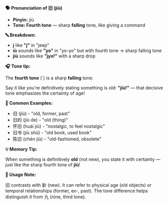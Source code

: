 **🗣️ Pronunciation of 旧 (jiù)**

- **Pinyin:** jiù
- **Tone: Fourth tone** — sharp **falling** tone, like giving a command

**🔤 Breakdown:**

- **j** like **"j"** in "jeep"
- **iù** sounds like **"yo"** in "yo-yo" but with fourth tone → sharp falling tone
- **jiù** sounds like **"jyo!"** with a sharp drop

**🎧 Tone tip:**

The **fourth tone** (`) is a sharp **falling** tone:

Say it like you're definitively stating something is old: **"jiù!"** — that decisive tone emphasizes
the certainty of age!

**📝 Common Examples:**

- 旧 (jiù) - "old, former, past"
- 旧的 (jiù de) - "old (thing)"
- 怀旧 (huái jiù) - "nostalgic, to feel nostalgic"
- 旧书 (jiù shū) - "old book, used book"
- 陈旧 (chén jiù) - "old-fashioned, obsolete"

**💡 Memory Tip:**

When something is definitively **old** (not new), you state it with certainty — just like the sharp
fourth tone of **jiù**!

**📍 Usage Note:**

旧 contrasts with 新 (new). It can refer to physical age (old objects) or temporal relationships
(former, ex-, past). The tone difference helps distinguish it from 九 (nine, third tone).
